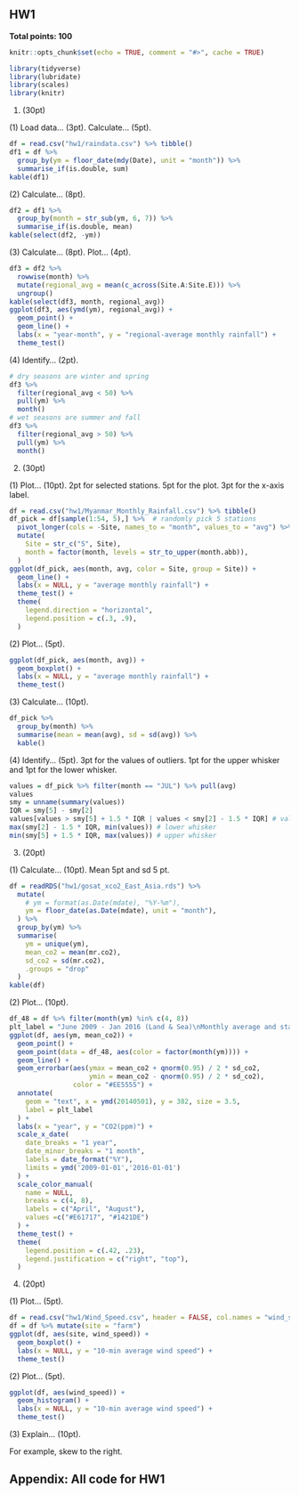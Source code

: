 ## HW1

**Total points: 100**

```r
knitr::opts_chunk$set(echo = TRUE, comment = "#>", cache = TRUE)
```

```r
library(tidyverse)
library(lubridate)
library(scales)
library(knitr)
```

1. (30pt)

\br(1) Load data... (3pt). Calculate... (5pt).

```r
df = read.csv("hw1/raindata.csv") %>% tibble()
df1 = df %>% 
  group_by(ym = floor_date(mdy(Date), unit = "month")) %>% 
  summarise_if(is.double, sum)
kable(df1)
```

\br(2) Calculate... (8pt).

```r
df2 = df1 %>% 
  group_by(month = str_sub(ym, 6, 7)) %>% 
  summarise_if(is.double, mean)
kable(select(df2, -ym))
```

\br(3) Calculate... (8pt). Plot... (4pt).

```r
df3 = df2 %>% 
  rowwise(month) %>% 
  mutate(regional_avg = mean(c_across(Site.A:Site.E))) %>% 
  ungroup()
kable(select(df3, month, regional_avg))
ggplot(df3, aes(ymd(ym), regional_avg)) +
  geom_point() +
  geom_line() +
  labs(x = "year-month", y = "regional-average monthly rainfall") +
  theme_test()
```

\br(4) Identify... (2pt).

```r
# dry seasons are winter and spring
df3 %>% 
  filter(regional_avg < 50) %>% 
  pull(ym) %>% 
  month()
# wet seasons are summer and fall
df3 %>% 
  filter(regional_avg > 50) %>% 
  pull(ym) %>% 
  month()
```


2. (30pt)

\br(1) Plot... (10pt). 2pt for selected stations. 5pt for the plot. 3pt for the x-axis label.

```r
df = read.csv("hw1/Myanmar_Monthly_Rainfall.csv") %>% tibble()
df_pick = df[sample(1:54, 5),] %>%  # randomly pick 5 stations
  pivot_longer(cols = -Site, names_to = "month", values_to = "avg") %>% 
  mutate(
    Site = str_c("S", Site),
    month = factor(month, levels = str_to_upper(month.abb)),
  )
ggplot(df_pick, aes(month, avg, color = Site, group = Site)) +
  geom_line() +
  labs(x = NULL, y = "average monthly rainfall") +
  theme_test() +
  theme(
    legend.direction = "horizontal",
    legend.position = c(.3, .9),
  )
```

\br(2) Plot... (5pt).

```r
ggplot(df_pick, aes(month, avg)) +
  geom_boxplot() +
  labs(x = NULL, y = "average monthly rainfall") +
  theme_test()
```

\br(3) Calculate... (10pt).

```r
df_pick %>% 
  group_by(month) %>% 
  summarise(mean = mean(avg), sd = sd(avg)) %>% 
  kable()
```

\br(4) Identify... (5pt). 3pt for the values of outliers. 1pt for the upper whisker and 1pt for the lower whisker.

```r
values = df_pick %>% filter(month == "JUL") %>% pull(avg)
values
smy = unname(summary(values))
IQR = smy[5] - smy[2]
values[values > smy[5] + 1.5 * IQR | values < smy[2] - 1.5 * IQR] # values of outliers
max(smy[2] - 1.5 * IQR, min(values)) # lower whisker
min(smy[5] + 1.5 * IQR, max(values)) # upper whisker
```

3. (20pt)

\br(1) Calculate... (10pt). Mean 5pt and sd 5 pt.

```r
df = readRDS("hw1/gosat_xco2_East_Asia.rds") %>% 
  mutate(
    # ym = format(as.Date(mdate), "%Y-%m"),
    ym = floor_date(as.Date(mdate), unit = "month"),
  ) %>% 
  group_by(ym) %>%
  summarise(
    ym = unique(ym),
    mean_co2 = mean(mr.co2), 
    sd_co2 = sd(mr.co2),
    .groups = "drop"
  )
kable(df)
```

\br(2) Plot... (10pt).

```r
df_48 = df %>% filter(month(ym) %in% c(4, 8))
plt_label = "June 2009 - Jan 2016 (Land & Sea)\nMonthly average and standard deviation of FTX XCO2"
ggplot(df, aes(ym, mean_co2)) +
  geom_point() +
  geom_point(data = df_48, aes(color = factor(month(ym)))) +
  geom_line() +
  geom_errorbar(aes(ymax = mean_co2 + qnorm(0.95) / 2 * sd_co2, 
                    ymin = mean_co2 - qnorm(0.95) / 2 * sd_co2),
                color = "#EE5555") +
  annotate(
    geom = "text", x = ymd(20140501), y = 382, size = 3.5,
    label = plt_label
  ) +
  labs(x = "year", y = "CO2(ppm)") +
  scale_x_date(
    date_breaks = "1 year",
    date_minor_breaks = "1 month",
    labels = date_format("%Y"),
    limits = ymd('2009-01-01','2016-01-01')
  ) +
  scale_color_manual(
    name = NULL, 
    breaks = c(4, 8), 
    labels = c("April", "August"), 
    values =c("#E61717", "#1421DE")
  ) +
  theme_test() +
  theme(
    legend.position = c(.42, .23),
    legend.justification = c("right", "top"),
  )
```

4. (20pt)

\br(1) Plot... (5pt).

```r
df = read.csv("hw1/Wind_Speed.csv", header = FALSE, col.names = "wind_speed")
df = df %>% mutate(site = "farm")
ggplot(df, aes(site, wind_speed)) +
  geom_boxplot() +
  labs(x = NULL, y = "10-min average wind speed") +
  theme_test()
```

\br(2) Plot... (5pt).

```r
ggplot(df, aes(wind_speed)) +
  geom_histogram() +
  labs(x = NULL, y = "10-min average wind speed") +
  theme_test()
```

\br(3) Explain... (10pt).

For example, skew to the right.

## Appendix: All code for HW1

```r
```
